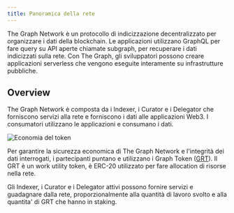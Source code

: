 ```yaml
---
title: Panoramica della rete
---
```


The Graph Network è un protocollo di indicizzazione decentralizzato per organizzare i dati della blockchain. Le applicazioni utilizzano GraphQL per fare query su API aperte chiamate subgraph, per recuperare i dati indicizzati sulla rete. Con The Graph, gli sviluppatori possono creare applicazioni serverless che vengono eseguite interamente su infrastrutture pubbliche.

## Overview

The Graph Network è composta da i Indexer, i Curator e i Delegator che forniscono servizi alla rete e forniscono i dati alle applicazioni Web3. I consumatori utilizzano le applicazioni e consumano i dati.

![Economia del token](/img/Network-roles@2x.png)

Per garantire la sicurezza economica di The Graph Network e l'integrità dei dati interrogati, i partecipanti puntano e utilizzano i Graph Token ([GRT](/tokenomics)). Il GRT è un work utility token, è ERC-20 utilizzato per fare allocation di risorse nella rete.

Gli Indexer, i Curator e i Delegator attivi possono fornire servizi e guadagnare dalla rete, proporzionalmente alla quantità di lavoro svolto e alla quantita' di GRT che hanno in staking.
